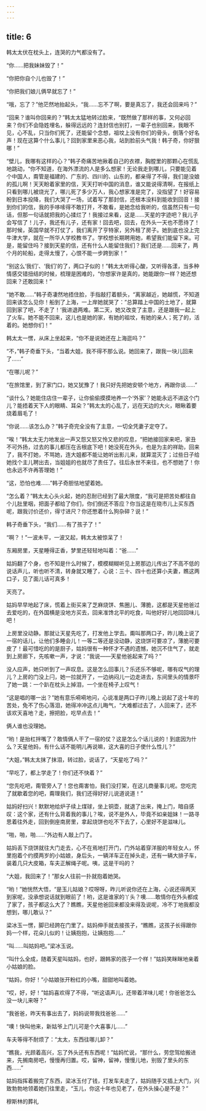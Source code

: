 ```yaml
---
---
---
```

title: 6
---



韩太太伏在枕头上，连哭的力气都没有了。

“你……把我妹妹毁了！”

“你把你自个儿也毁了！”

“你把我们娘儿俩早就忘了！”

“哦，忘了？”他茫然地抬起头，“我……忘不了啊，要是真忘了，我还会回来吗？”

“回来？谁叫你回来的？”韩太太猛地转过脸来，“既然做了那样的事，又何必回来？你们不会隐姓埋名，躲得远远的？连封信也别打，一辈子也别回来，我眼不见，心不乱，只当你们死了，还能留个念想，祖坟上没有你们的骨头，倒落个好名声！现在这算个什么事儿？回到家里来恶心我，站到脸前头气我！韩子奇，你好狠哪！”

“壁儿，我哪有这样的心？”韩子奇痛苦地揪着自己的衣襟，胸膛里的那颗心在慌乱地跳动，“你不知道，在海外漂流的人是多么想家！无论我走到哪儿，只要能见着个中国人，甭管是福建的、广东的、四川的、山东的，都亲得了不得，我们是没娘的孤儿啊！天天盼着家里的信，天天打听中国的消息，谁又能说得清啊，在报纸上只看到哪儿被烧光了，哪儿死了多少万人，我心想家准是完了，没指望了！好容易盼到日本投降，我们大哭了一场，试着写了那封信，还根本没料到能收到回音！接到你们的信，我的手哆嗦得不敢打开，不敢看，是她念给我听的，信虽然只有一句话，但那一句话就把我的心揉烂了！我接过来看，这是……天星的字迹吧？我儿子会写信了！儿子，我还有儿子，还有家！回去吧，回去，在外头一天也不愿待了！那时候，英国早就不打仗了，我们离开了亨特家，另外租了房子。她到底也没上完牛津大学，就在一所华人学校教书了。学校想长期聘用她，希望我们能留下来。可是，能留住吗？接到天星的信，还有什么人能留住我们？我们还是……回来了，两个月的轮船，走得太慢了，心恨不能一步跨到家！”

“别这么‘我们’、‘我们’的了，两口子似的！”韩太太听得心酸，又听得各漾，当多种情感交错扭结的时候，梳理是困难的，“你想家许是真的，她能跟你一样？她还想回来？还敢回来！”

“她不敢……”韩子奇凄然地捂住脸，手指敲打着额头，“离家越近，她越慌，不知道回来该怎么见你！船到了上海，一上岸她就哭了：”总算踏上中国的土地了，就算回到家了吧，不走了！‘我进退两难。第二天，她又改变了主意，还是跟我一起上了火车。她不能不回来，这儿也是她的家，有她的祖坟，有她的亲人；死了的，活着的。她想你们！“

韩太太一愣，从床上坐起来，“你不是说她还在上海逛吗？”

“不，”韩子奇垂下头，“当着大姐，我不得不那么说。她回来了，跟我一块儿回来了……”

“在哪儿呢？”

“在旅馆里，到了家门口，她又犹豫了！我只好先把她安顿个地方，再跟你谈……”

“谈什么？她能住店住一辈子，让你偷偷摸摸地养一个‘外家’？她能永远不进这个门儿？能捂着天下人的眼睛、耳朵？”韩太太的心乱了，远在天边的大火，眼瞅着要烧着眉毛了！

“你说……该怎么办？”韩子奇完全没有了主意，一切全凭妻子定夺了。

“唉！”韩太太无力地发出一声又怨又怒又怜又悲的叹息，“把她接回家来吧，家丑不可外扬，过去的事儿都压在舌根底下吧！她没死在外头，也是为主的祥助，回来了，我不打她，不骂她，连大姐都不能让她听出影儿来，就算混灭了；过些日子给她找个主儿聘出去，当姐姐的也就尽了责任了。往后永世不来往，也不想她了！你也永远不许再答理她！”

“这，恐怕也难……”韩子奇胆怯地望着她。

“怎么着？”韩太太心头火起，她的忍耐已经到了最大限度，“我可是把苦处都往自个儿肚里咽，把面子都给了你们，你们倒还不答应？你当这是在晓市儿上买东西呢，跟我讨价还价，得寸进尺？你还憋着什么狗杂碎？说！”

韩子奇垂下头，“我们……有了孩子了！”

“啊？！”一波未平，一波又起，韩太太被惊呆了！

东厢房里，天星睡得正香，梦里还轻轻地叫着：“爸……”

姑妈翻了个身，也不知是什么时候了，模模糊糊听见上房那边儿传出了不高不低的说话声儿，听也听不清，转身就又睡了，心说：三十、四十也还算小夫妻，瞧这两口子，见了面儿话可真多！

天亮了。

姑妈早早地起了床，慌着上街买来了芝麻烧饼、焦圈儿、薄脆，这都是天星他爸过去爱吃的，在外国横是没地方买去，回来准馋北平的吃食，叫他好好儿地回回味儿吧！

上房里没动静。那就让天星先吃了，打发他上学去。甭叫那两口子，昨儿晚上说了一宿的话儿，让他们多睡会儿！一等二等还是没动静，这烧饼可要凉了，薄脆可要皮了！最可惜吃的的是厨子，姑妈很有一种怀才不遇的遗憾，她沉不住气了，就走到上房廊下，先咳嗽一声，才说：“我说——天星他爸起来了吗？”

没人应声，她只听到了一声叹息。这是怎么回事儿？乐还乐不够呢，哪有叹气的理儿？上房的门没上闩，她一拉就开了，一边纳闷儿一边走进去，东间里头的情景吓了她一跳：一个趴在枕头上掉泪，一个坐在椅子上叹气！

“这是唱的哪一出？”她有意乐嗬嗬地问，心说准是两口子昨儿晚上说起了这十年的苦处，免不了伤心落泪，她得冲冲这点儿晦气，“大难都过去了，人回来了，还不该欢天喜地？走，擦把脸，吃早点去！”

俩人谁也没理她。

“哟！是抬杠拌嘴了？敢情俩人干了一宿的仗？这是怎么个话儿说的！到底因为什么？天星他妈，有什么话不能明儿再说嘛，这大喜的日子使什么性儿？”

“大姐，”韩太太抹了抹泪，转过脸，说话了，“天星吃了吗？”

“早吃了，都上学走了！你们还不快着？”

“您先吃吧，甭管旁人了！您也甭害怕，我们没打架，在这儿商量事儿呢。您吃完了就歇着您的吧，甭理我们，我们还得好好儿说道说道！”

姑妈好扫兴！默默地给炉子续上煤球，坐上铜壶，就退了出来，掩上门，暗自感叹：这个家，还有什么背着我的事儿？唉，说不是外人，毕竟不如亲姐妹！一路寻思着往外走，回到倒座南房里，拿起烧饼也吃不下去了，心里好不是滋味儿。

“啪，啪，啪……”外边有人敲上门了。

姑妈丢下烧饼就往大门走去，心不在焉地打开门，门外站着穿洋服的年轻女人，怀里抱着个约摸两岁的小姑娘，身后头，一辆洋车正在掉头走，还有一辆大排子车，装着几只大皮箱，车夫正解绳子呢。咦，这是干吗的？

“大姐，我回来了！”那女人往前一扑就抱着她哭。

“哟！”她恍然大悟，“是玉儿姑娘？哎呀呀，昨儿听说你还在上海，心说还得两天到家呢，没承想说话就到眼前了！哟，这是谁家的丫头？噢……敢情你在外头都成了家了，孩子都这么大了？瞧瞧，天星他爸回来都没来得及说呢，冷不丁地我都没想到，哪儿敢认？”

梁冰玉一愣，脚已经跨在门里了。姑妈伸手就去接孩子，“瞧瞧，这孩子长得跟你妈一个样，花朵儿似的！让姨抱抱，让姨抱抱……”

“叫……叫姑妈吧。”梁冰玉说。

“叫什么全成，随着天星叫姑妈，也好，跟韩家的孩子一个样！”姑妈笑眯眯地亲着小姑娘的脸。

“姑妈，你好！”小姑娘张开粉红的小嘴，甜甜地叫着她。

“哎，好，好！”姑妈喜欢得了不得，“听这语声儿，还带着洋味儿呢！你爸爸怎么没一块儿来呀？”

“我爸爸，昨天有事出去了，妈妈说带我找爸爸……”

“噢！快叫他来，新姑爷上门儿可是个大喜事儿……”

车夫等得不耐烦了：“太太，东西往哪儿卸？”

“瞧我，光顾着高兴，忘了外头还有东西呢！”姑妈忙说，“那什么，劳您驾给搬进来，先搁南房吧，慢慢再归置。哎，留神，留神，慢慢儿地，别毁了里头的东西……”

姑妈指挥着搬完了东西，梁冰玉付了钱，打发车夫走了，姑妈随手又插上大门，兴致勃勃地领着她们往里走，“玉儿，你这十年也见老了，在外头操心是不是？”

穆斯林的葬礼
